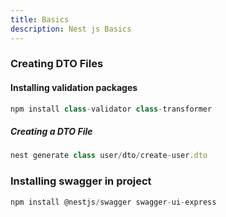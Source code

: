 ```yaml
---
title: Basics
description: Nest js Basics
---
```


### Creating DTO Files
#### Installing validation packages
```ts
npm install class-validator class-transformer
```

#####  Creating a DTO File
```ts
nest generate class user/dto/create-user.dto

```


### Installing swagger in project 

```ts
npm install @nestjs/swagger swagger-ui-express

```



